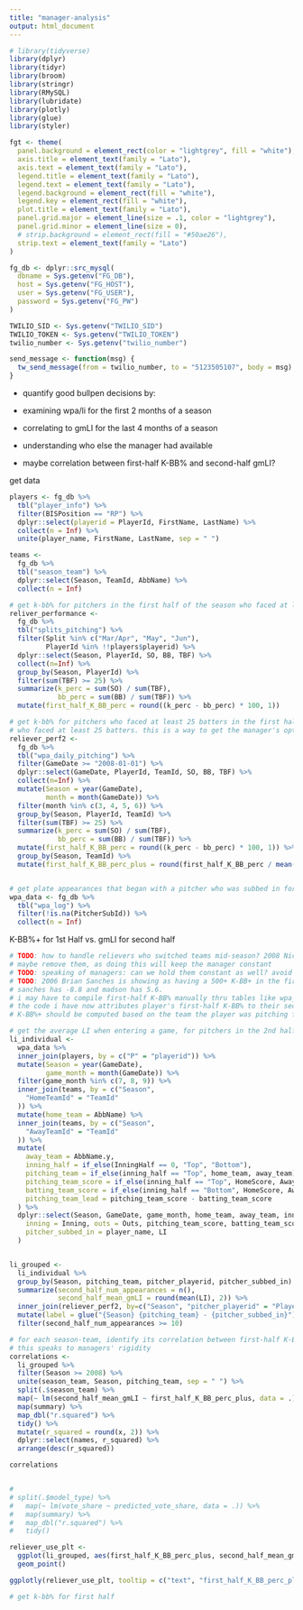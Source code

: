 ```yaml
---
title: "manager-analysis"
output: html_document
---
```




```r
# library(tidyverse)
library(dplyr)
library(tidyr)
library(broom)
library(stringr)
library(RMySQL)
library(lubridate)
library(plotly)
library(glue)
library(styler)

fgt <- theme(
  panel.background = element_rect(color = "lightgrey", fill = "white"),
  axis.title = element_text(family = "Lato"),
  axis.text = element_text(family = "Lato"),
  legend.title = element_text(family = "Lato"),
  legend.text = element_text(family = "Lato"),
  legend.background = element_rect(fill = "white"),
  legend.key = element_rect(fill = "white"),
  plot.title = element_text(family = "Lato"),
  panel.grid.major = element_line(size = .1, color = "lightgrey"),
  panel.grid.minor = element_line(size = 0),
  # strip.background = element_rect(fill = "#50ae26"),
  strip.text = element_text(family = "Lato")
)

fg_db <- dplyr::src_mysql(
  dbname = Sys.getenv("FG_DB"),
  host = Sys.getenv("FG_HOST"),
  user = Sys.getenv("FG_USER"),
  password = Sys.getenv("FG_PW")
)

TWILIO_SID <- Sys.getenv("TWILIO_SID")
TWILIO_TOKEN <- Sys.getenv("TWILIO_TOKEN")
twilio_number <- Sys.getenv("twilio_number")

send_message <- function(msg) {
  tw_send_message(from = twilio_number, to = "5123505107", body = msg)
}
```


- quantify good bullpen decisions by:
- examining wpa/li for the first 2 months of a season
- correlating to gmLI for the last 4 months of a season
- understanding who else the manager had available


- maybe correlation between first-half K-BB% and second-half gmLI?

get data

```r

players <- fg_db %>%
  tbl("player_info") %>%
  filter(BISPosition == "RP") %>%
  dplyr::select(playerid = PlayerId, FirstName, LastName) %>%
  collect(n = Inf) %>%
  unite(player_name, FirstName, LastName, sep = " ")

teams <-
  fg_db %>%
  tbl("season_team") %>%
  dplyr::select(Season, TeamId, AbbName) %>%
  collect(n = Inf)

# get k-bb% for pitchers in the first half of the season who faced at least 25 batters from march - june
reliver_performance <-
  fg_db %>%
  tbl("splits_pitching") %>%
  filter(Split %in% c("Mar/Apr", "May", "Jun"),
         PlayerId %in% !!players$playerid) %>%
  dplyr::select(Season, PlayerId, SO, BB, TBF) %>%
  collect(n=Inf) %>%
  group_by(Season, PlayerId) %>%
  filter(sum(TBF) >= 25) %>%
  summarize(k_perc = sum(SO) / sum(TBF),
            bb_perc = sum(BB) / sum(TBF)) %>%
  mutate(first_half_K_BB_perc = round((k_perc - bb_perc) * 100, 1))

# get k-bb% for pitchers who faced at least 25 batters in the first half, computed relative to the other pitchers on their team
# who faced at least 25 batters. this is a way to get the manager's options for whom to put into a game
reliever_perf2 <-
  fg_db %>%
  tbl("wpa_daily_pitching") %>%
  filter(GameDate >= "2008-01-01") %>%
  dplyr::select(GameDate, PlayerId, TeamId, SO, BB, TBF) %>%
  collect(n=Inf) %>%
  mutate(Season = year(GameDate),
         month = month(GameDate)) %>%
  filter(month %in% c(3, 4, 5, 6)) %>%
  group_by(Season, PlayerId, TeamId) %>%
  filter(sum(TBF) >= 25) %>%
  summarize(k_perc = sum(SO) / sum(TBF),
            bb_perc = sum(BB) / sum(TBF)) %>%
  mutate(first_half_K_BB_perc = round((k_perc - bb_perc) * 100, 1)) %>%
  group_by(Season, TeamId) %>%
  mutate(first_half_K_BB_perc_plus = round(first_half_K_BB_perc / mean(first_half_K_BB_perc) * 100, 0))


# get plate appearances that began with a pitcher who was subbed in for another pitcher
wpa_data <- fg_db %>%
  tbl("wpa_log") %>%
  filter(!is.na(PitcherSubId)) %>%
  collect(n = Inf)
```

K-BB%+ for 1st Half vs. gmLI for second half

```r


# TODO: how to handle relievers who switched teams mid-season? 2008 Nick Masset is an example. he shows up with both CWS and CIN
# maybe remove them, as doing this will keep the manager constant
# TODO: speaking of managers: can we hold them constant as well? avoid teams who switched managers mid-season?
# TODO: 2006 Brian Sanches is showing as having a 500+ K-BB+ in the first half. but it should be 45.  he and madson are the only 2 pitchers there,
# sanches has -8.8 and madson has 5.6. 
# i may have to compile first-half K-BB% manually thru tables like wpa_daily_pitching. this way I can associate team ID's with pitching lines
# the code i have now attributes player's first-half K-BB% to their second-half teams, and THEN computes K-BB%+, which isn't right
# K-BB%+ should be computed based on the team the player was pitching for in the first half

# get the average LI when entering a game, for pitchers in the 2nd half of the season July thru September
li_individual <-
  wpa_data %>%
  inner_join(players, by = c("P" = "playerid")) %>%
  mutate(Season = year(GameDate),
         game_month = month(GameDate)) %>%
  filter(game_month %in% c(7, 8, 9)) %>%
  inner_join(teams, by = c("Season",
    "HomeTeamId" = "TeamId"
  )) %>%
  mutate(home_team = AbbName) %>%
  inner_join(teams, by = c("Season",
    "AwayTeamId" = "TeamId"
  )) %>%
  mutate(
    away_team = AbbName.y,
    inning_half = if_else(InningHalf == 0, "Top", "Bottom"),
    pitching_team = if_else(inning_half == "Top", home_team, away_team),
    pitching_team_score = if_else(inning_half == "Top", HomeScore, AwayScore),
    batting_team_score = if_else(inning_half == "Bottom", HomeScore, AwayScore),
    pitching_team_lead = pitching_team_score - batting_team_score
  ) %>%
  dplyr::select(Season, GameDate, game_month, home_team, away_team, inning_half,
    inning = Inning, outs = Outs, pitching_team_score, batting_team_score, pitching_team_lead, pitching_team, pitcher_playerid = P,
    pitcher_subbed_in = player_name, LI
  )


li_grouped <-
  li_individual %>%
  group_by(Season, pitching_team, pitcher_playerid, pitcher_subbed_in) %>%
  summarize(second_half_num_appearances = n(),
            second_half_mean_gmLI = round(mean(LI), 2)) %>%
  inner_join(reliever_perf2, by=c("Season", "pitcher_playerid" = "PlayerId")) %>%  # attach first-half k-bb rates to second-half gmLI stats
  mutate(label = glue("{Season} {pitching_team} - {pitcher_subbed_in}")) %>%
  filter(second_half_num_appearances >= 10)

# for each season-team, identify its correlation between first-half K-BB% and second-half gmLI.
# this speaks to managers' rigidity
correlations <-
  li_grouped %>%
  filter(Season >= 2008) %>%
  unite(season_team, Season, pitching_team, sep = " ") %>%
  split(.$season_team) %>%
  map(~ lm(second_half_mean_gmLI ~ first_half_K_BB_perc_plus, data = .)) %>%
  map(summary) %>%
  map_dbl("r.squared") %>%
  tidy() %>%
  mutate(r_squared = round(x, 2)) %>%
  dplyr::select(names, r_squared) %>%
  arrange(desc(r_squared))

correlations


# 
# split(.$model_type) %>%
#   map(~ lm(vote_share ~ predicted_vote_share, data = .)) %>%
#   map(summary) %>%
#   map_dbl("r.squared") %>%
#   tidy() 


```

```r
reliever_use_plt <-
  ggplot(li_grouped, aes(first_half_K_BB_perc_plus, second_half_mean_gmLI, text = label)) +
  geom_point()

ggplotly(reliever_use_plt, tooltip = c("text", "first_half_K_BB_perc_plus", "second_half_mean_gmLI"))

# get k-bb% for first half
```


